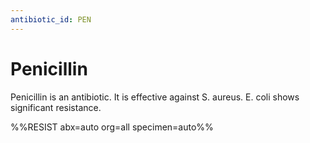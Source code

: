```yaml
---
antibiotic_id: PEN
---
```


# Penicillin

Penicillin is an antibiotic. It is effective against S. aureus.
E. coli shows significant resistance.

%%RESIST abx=auto org=all specimen=auto%%